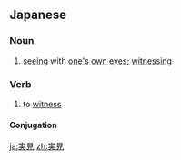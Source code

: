 ==Japanese==
{{ja-kanjitab|じつ|けん|k1=じっ|yomi=o}}

===Noun===
{{ja-noun|じっけん|kyu=實見}}

# [[seeing]] with [[one|one's]] [[own]] [[eye|eyes]]; [[witnessing]]

===Verb===
{{ja-verb-suru|じっけん|kyu=實見}}

# to [[witness]]

====Conjugation====
{{ja-suru|じっけん}}

[[ja:実見]]
[[zh:実見]]